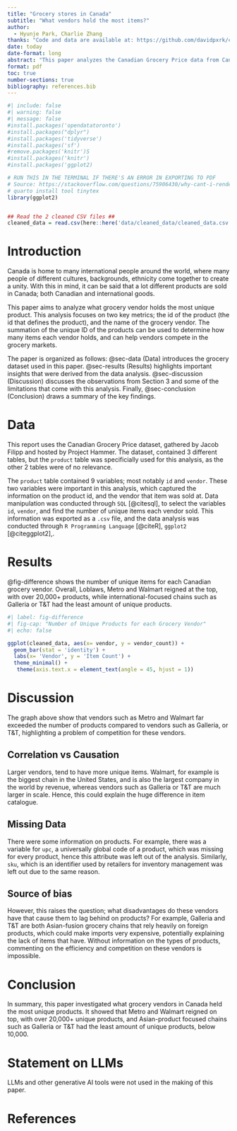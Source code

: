 ---
title: "Grocery stores in Canada"
subtitle: "What vendors hold the most items?"
author: 
  - Hyunje Park, Charlie Zhang
thanks: "Code and data are available at: https://github.com/davidpxrk/cost-of-living-toronto"
date: today
date-format: long
abstract: "This paper analyzes the Canadian Grocery Price data from Canadian grocery vendors, which was gathered by Jacob Filipp and hosted publicly by Project Hammer. It uses information on items, and the name of vendors to determine how many vendors hold a unique grocery item. It was discovered that vendors such as Loblaws, Metro and Walmart held the most unique items at around 20,000 items, while international-focused vendors such as Galleria and T&T held the least amount of items below 10,000."
format: pdf
toc: true
number-sections: true
bibliography: references.bib
---

```{r}
#| include: false
#| warning: false
#| message: false
#install.packages('opendatatoronto')
#install.packages("dplyr")
#install.packages('tidyverse')
#install.packages('sf')
#remove.packages('knitr')S
#install.packages('knitr')
#install.packages('ggplot2)

# RUN THIS IN THE TERMINAL IF THERE'S AN ERROR IN EXPORTING TO PDF
# Source: https://stackoverflow.com/questions/75906430/why-cant-i-render-any-quarto-documents-into-pdfs
# quarto install tool tinytex
library(ggplot2)


## Read the 2 cleaned CSV files ##
cleaned_data = read.csv(here::here('data/cleaned_data/cleaned_data.csv'))
```

# Introduction

Canada is home to many international people around the world, where many people of different cultures, backgrounds, ethnicity come together to create a unity. With this in mind, it can be said that a lot different products are sold in Canada; both Canadian and international goods. 

This paper aims to analyze what grocery vendor holds the most unique product. This analysis focuses on two key metrics; the id of the product (the id that defines the product), and the name of the grocery vendor. The summation of the unique ID of the products can be used to determine how many items each vendor holds, and can help vendors compete in the grocery markets.

The paper is organized as follows: @sec-data (Data) introduces the grocery dataset used in this paper. @sec-results (Results) highlights important insights that were derived from the data analysis. @sec-discussion (Discussion) discusses the observations from Section 3 and some of the limitations that come with this analysis. Finally, @sec-conclusion (Conclusion) draws a summary of the key findings.

# Data {#sec-data}

This report uses the Canadian Grocery Price dataset, gathered by Jacob Filipp and hosted by Project Hammer. The dataset, contained 3 different tables, but the `product` table was specificially used for this analysis, as the other 2 tables were of no relevance.

The `product` table contained 9 variables; most notably `id` and `vendor`. These two variables were important in this analysis, which captured the information on the product id, and the vendor that item was sold at. Data manipulation was conducted through `SQL` [@citesql], to select the variables `id`, `vendor`, and find the number of unique items each vendor sold. This information was exported as a `.csv` file, and the data analysis was conducted through `R Programming Language` [@citeR], `ggplot2` [@citeggplot2],.


# Results {#sec-results}

@fig-difference shows the number of unique items for each Canadian grocery vendor. Overall, Loblaws, Metro and Walmart reigned at the top, with over 20,000+ products, while international-focused chains such as Galleria or T&T had the least amount of unique products.

```{r}
#| label: fig-difference
#| fig-cap: "Number of Unique Products for each Grocery Vendor"
#| echo: false

ggplot(cleaned_data, aes(x= vendor, y = vendor_count)) +
  geom_bar(stat = 'identity') +
  labs(x= 'Vendor', y = 'Item Count') +
  theme_minimal() +
   theme(axis.text.x = element_text(angle = 45, hjust = 1))
```

\newpage

# Discussion {#sec-discussion}

The graph above show that vendors such as Metro and Walmart far exceeded the number of products compared to vendors such as Galleria, or T&T, highlighting a problem of competition for these vendors. 

## Correlation vs Causation

Larger vendors, tend to have more unique items. Walmart, for example is the biggest chain in the United States, and is also the largest company in the world by revenue, whereas vendors such as Galleria or T&T are much larger in scale. Hence, this could explain the huge difference in item catalogue.

## Missing Data

There were some information on products. For example, there was a variable for `upc`, a universally global code of a product, which was missing for every product, hence this attribute was left out of the analysis. Similarly, `sku`, which is an identifier used by retailers for inventory management was left out due to the same reason.

## Source of bias 

However, this raises the question; what disadvantages do these vendors have that cause them to lag behind on products? For example, Galleria and T&T are both Asian-fusion grocery chains that rely heavily on foreign products, which could make imports very expensive, potentially explaining the lack of items that have. Without information on the types of products, commenting on the efficiency and competition on these vendors is impossible.

# Conclusion {#sec-conclusion}

In summary, this paper investigated what grocery vendors in Canada held the most unique products. It showed that Metro and Walmart reigned on top, with over 20,000+ unique products, and Asian-product focused chains such as Galleria or T&T had the least amount of unique products, below 10,000. 


# Statement on LLMs  

LLMs and other generative AI tools were not used in the making of this paper.

\newpage

# References
